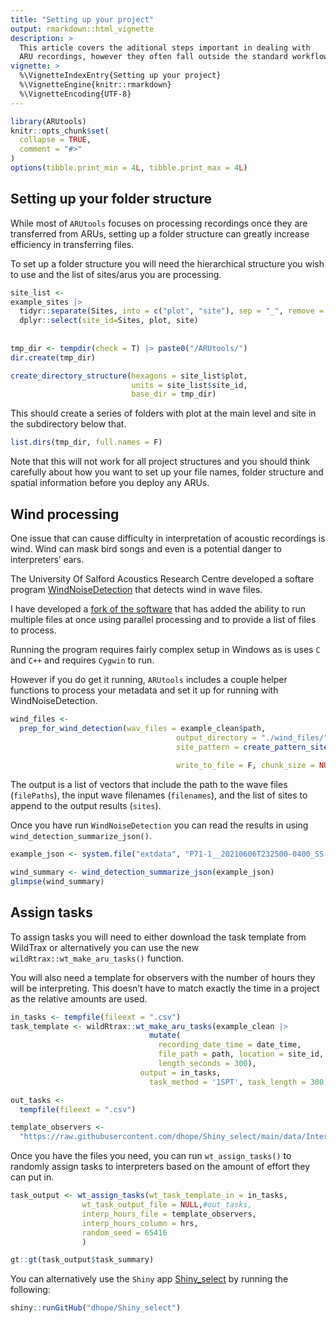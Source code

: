 ```yaml
---
title: "Setting up your project"
output: rmarkdown::html_vignette
description: >
  This article covers the aditional steps important in dealing with
  ARU recordings, however they often fall outside the standard workflow.
vignette: >
  %\VignetteIndexEntry{Setting up your project}
  %\VignetteEngine{knitr::rmarkdown}
  %\VignetteEncoding{UTF-8}
---
```


```r
library(ARUtools)
knitr::opts_chunk$set(
  collapse = TRUE,
  comment = "#>"
)
options(tibble.print_min = 4L, tibble.print_max = 4L)
```


## Setting up your folder structure

While most of `ARUtools` focuses on processing recordings once they are 
transferred from ARUs, setting up a folder structure can greatly increase efficiency
in transferring files.

To set up a folder structure you will need the hierarchical structure you wish to
use and the list of sites/arus you are processing.

```r
site_list <- 
example_sites |> 
  tidyr::separate(Sites, into = c("plot", "site"), sep = "_", remove = F) |> 
  dplyr::select(site_id=Sites, plot, site)
  
  
tmp_dir <- tempdir(check = T) |> paste0("/ARUtools/")
dir.create(tmp_dir)

create_directory_structure(hexagons = site_list$plot,
                           units = site_list$site_id, 
                           base_dir = tmp_dir)

```
This should create a series of folders with plot at the main level and site in 
the subdirectory below that.

```r
list.dirs(tmp_dir, full.names = F)
```
Note that this will not work for all project structures and you should think carefully about 
how you want to set up your file names, folder structure and spatial information
before you deploy any ARUs.

## Wind processing

One issue that can cause difficulty in interpretation of acoustic recordings is
wind. Wind can mask bird songs and even is a potential danger to interpreters' ears.

The University Of Salford Acoustics Research Centre developed a softare program [WindNoiseDetection](https://github.com/kenders2000/WindNoiseDetection?tab=readme-ov-file#university-of-salford-acoustics-research-centre) that detects wind in wave files. 

I have developed a [fork of the software](https://github.com/dhope/WindNoiseDetection) 
that has added the ability to run multiple files at once using parallel processing
and to provide a list of files to process.

Running the program requires fairly complex setup in Windows as is uses `C` and 
`C++` and requires `Cygwin` to run.

However if you do get it running, `ARUtools` includes a couple helper functions to
process your metadata and set it up for running with WindNoiseDetection.

```r
wind_files <- 
  prep_for_wind_detection(wav_files = example_clean$path,
                                     output_directory = "./wind_files/", 
                                     site_pattern = create_pattern_site_id( p_digits = c(2,3), sep = "_", 
                                                                            s_digits = c(1,2)),
                                     write_to_file = F, chunk_size = NULL)
```

The output is a list of vectors that include the path to the wave files (`filePaths`),
the input wave filenames (`filenames`), and the list of sites to append to the output
results (`sites`).

Once you have run `WindNoiseDetection` you can read the results in using 
`wind_detection_summarize_json()`.

```r
example_json <- system.file("extdata", "P71-1__20210606T232500-0400_SS.json", package = "ARUtools")

wind_summary <- wind_detection_summarize_json(example_json)
glimpse(wind_summary)
```




## Assign tasks


To assign tasks you will need to either download the task template from WildTrax
or alternatively you can use the new `wildRtrax::wt_make_aru_tasks()` function.

You will also need a template for observers with the number of hours they will
be interpreting. This doesn't have to match exactly the time in a project as the 
relative amounts are used.

```r
in_tasks <- tempfile(fileext = ".csv")
task_template <- wildRtrax::wt_make_aru_tasks(example_clean |> 
                               mutate(
                                 recording_date_time = date_time,
                                 file_path = path, location = site_id,
                                 length_seconds = 300), 
                             output = in_tasks,
                               task_method = '1SPT', task_length = 300)

out_tasks <- 
  tempfile(fileext = ".csv") 

template_observers <- 
  "https://raw.githubusercontent.com/dhope/Shiny_select/main/data/InterpreterHours_Template.csv"

```


Once you have the files you need, you can run `wt_assign_tasks()` to randomly assign
tasks to interpreters based on the amount of effort they can put in.

```r
task_output <- wt_assign_tasks(wt_task_template_in = in_tasks, 
                wt_task_output_file = NULL,#out_tasks,
                interp_hours_file = template_observers,
                interp_hours_column = hrs, 
                random_seed = 65416
                )

gt::gt(task_output$task_summary)

```


You can alternatively use the `Shiny` app [Shiny_select](https://github.com/dhope/Shiny_select) by running the following:

```r
shiny::runGitHub("dhope/Shiny_select")
```





<!-- ## Misc functions -->
<!-- soxSpectrogram() -->
<!-- play_random_track() -->
